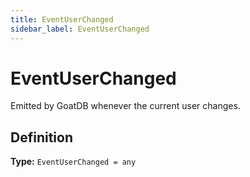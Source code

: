 ```yaml
---
title: EventUserChanged
sidebar_label: EventUserChanged
---
```


# EventUserChanged

Emitted by GoatDB whenever the current user changes.

## Definition

**Type:** <code>EventUserChanged = any</code>

